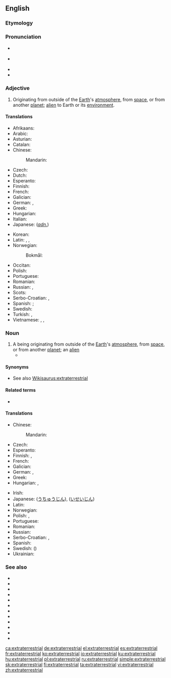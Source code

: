 ==English==
{{wikipedia}}

===Etymology===
{{prefix|extra|terrestrial|lang=en}}

===Pronunciation===
* {{a|Canada}} {{IPA|/ˌɛkstrətɚˈɛstriəl/|lang=en}}
* {{a|UK}} {{IPA|/ˌɛk.stɹə.təˈɹɛst.ɹi.əl/|lang=en}}
* {{audio|en-ca-synth-extraterrestrial.ogg|CA synth|lang=en}}
* {{hyphenation|extra|terrestrial|lang=en}}

===Adjective===
{{en-adj}}

# Originating from outside of the [[Earth]]'s [[atmosphere]], from [[space]], or from another [[planet]]; [[alien]] to Earth or its [[environment]].

====Translations====
{{trans-top|originating from outside of the Earth}}
* Afrikaans: {{t-needed|af}}
* Arabic: {{t|ar|قَائِمٌ خَارِجَ اَلْأَرْض}}
* Asturian: {{t|ast|estraterrestre}}
* Catalan: {{t|ca|extraterrestre}}
* Chinese:
*: Mandarin: {{t|cmn|地球外|alt=地球外的|tr=dìqiúwài de|sc=Hani}}
* Czech: {{t|cs|mimozemský}}
* Dutch: {{t+|nl|buitenaards}}
* Esperanto: {{t|eo|ekstertera}}
* Finnish: {{t+|fi|avaruus|alt=avaruus-}}
* French: {{t+|fr|extraterrestre}}
* Galician: {{t+|gl|extraterrestre}}
* German: {{t+|de|außerirdisch}}, {{t+|de|extraterrestrisch}}
* Greek: {{t+|el|εξωγήινος}}
* Hungarian: {{t+|hu|földönkívüli}}
* Italian: {{t+|it|extraterrestre}}
* Japanese: (''[[adnominal|adn.]]'') {{t|ja|地球外|tr=ちきゅうがい, chikyūgai|sc=Jpan}}
{{trans-mid}}
* Korean: {{t|ko|지구밖|tr=jigubakk|sc=Kore}}
* Latin: {{t|la|extraterrestrialis}} {{qualifier|Modern Latin}}, {{t|la|extraterrestris}} {{qualifier|Modern Latin}}, {{t|la|extra terram}} {{qualifier|Classical Latin}}
* Norwegian: 
*: Bokmål: {{t|nb|utenomjordisk}}
* Occitan: {{t|oc|extraterrèstre}}
* Polish: {{t+|pl|pozaziemski}}
* Portuguese: {{t+|pt|extraterrestre}}
* Romanian: {{t+|ro|extraterestru}}
* Russian: {{t+|ru|иноплане́тный}}, {{t+|ru|внеземно́й}}
* Scots: {{t|sco|extraeterrestrial}}
* Serbo-Croatian: {{t+|sh|vanzemaljski}}, {{t+|sh|izvanzemaljski}}
* Spanish: {{t+|es|extraterrestre}}; {{t+|es|alienígena}}
* Swedish: {{t+|sv|utomjordisk}}
* Turkish: {{t+|tr|uzaylı}}, {{t|tr|dünya dışı}}
* Vietnamese: {{t|vi|ngoài trái đất}}, {{t|vi|ngoài Trái Đất}}, {{t|vi|ngoài hành tinh}}
{{trans-bottom}}

===Noun===
{{en-noun}}

# A being originating from outside of the [[Earth]]'s [[atmosphere]], from [[space]], or from another [[planet]]; an [[alien]]
#* {{quote-journal
|date=May 24, 2012
|author=Nathan Rabin
|title=Film: Reviews: Men In Black 3
|work=The Onion AV Club
|url=http://www.avclub.com/articles/men-in-black-3,75576/
|page=
|passage=Smith returns in Men In Black 3 as a veteran agent of a secret organization dedicated to policing the earth’s many '''extraterrestrials'''.}}

====Synonyms====
* See also [[Wikisaurus:extraterrestrial]]

====Related terms====
* {{l|en|ET}}

====Translations====
{{trans-top|being originating from outside of the Earth}}
* Chinese:
*: Mandarin: {{t+|cmn|外星人|tr=wàixīngrén|sc=Hani}}
* Czech: {{t+|cs|mimozemšťan|m}}
* Esperanto: {{t|eo|eksterterano}}
* Finnish: {{t+|fi|avaruusolento}}, {{t+|fi|avaruusolio}}
* French: {{t+|fr|extraterrestre|m|f}}
* Galician: {{t+|gl|extraterrestre|m}}
* German: {{t+|de|Außerirdischer|m}}, {{t|de|Außerirdische|f}}
* Greek: {{t+|el|εξωγήινος|m}}
* Hungarian: {{t+|hu|földönkívüli}}, {{t|hu|űrlény}}
{{trans-mid}}
* Irish: {{t|ga|eachtardhomhandach|m}}
* Japanese: {{t+|ja|宇宙人|tr=uchūjin}} ([[うちゅうじん]]), {{t|ja|異星人|tr=iseijin}} ([[いせいじん]])
* Latin: {{t|la|ens extra terram|n}}
* Norwegian: {{t|no|utenomjordisk skapning|m}}
* Polish: {{t+|pl|kosmita|m}}, {{t+|pl|kosmitka|f}}
* Portuguese: {{t+|pt|extraterrestre|m|f}}
* Romanian: {{t+|ro|extraterestru|m}}
* Russian: {{t+|ru|инопланетя́нин|m}}
* Serbo-Croatian: {{t+|sh|vanzemaljac|m}}, {{t+|sh|izvanzemaljac|m}}
* Spanish: {{t+|es|extraterrestre|m}}
* Swedish: {{t+|sv|utomjording|n}} ({{t|sv|utomjordling}})
* Ukrainian: {{t|uk|іншопланетянин|m|sc=Cyrl}}
{{trans-bottom}}

===See also===
* {{l|en|alien}}
* {{l|en|angel}}
* {{l|en|celestial}}
* {{l|en|extraplanetary being}}
* {{l|en|extradimesional being}}
* {{l|en|intra-planetary being}}
* {{l|en|off-planet personality}}
* {{l|en|spirit guide}}
* {{l|en|spirit}}
* {{l|en|star visitor}}
* {{l|en|time traveler}}
* {{l|en|little green man}}

[[ca:extraterrestrial]]
[[de:extraterrestrial]]
[[el:extraterrestrial]]
[[es:extraterrestrial]]
[[fr:extraterrestrial]]
[[ko:extraterrestrial]]
[[io:extraterrestrial]]
[[ku:extraterrestrial]]
[[hu:extraterrestrial]]
[[pl:extraterrestrial]]
[[ru:extraterrestrial]]
[[simple:extraterrestrial]]
[[sk:extraterrestrial]]
[[fi:extraterrestrial]]
[[ta:extraterrestrial]]
[[vi:extraterrestrial]]
[[zh:extraterrestrial]]